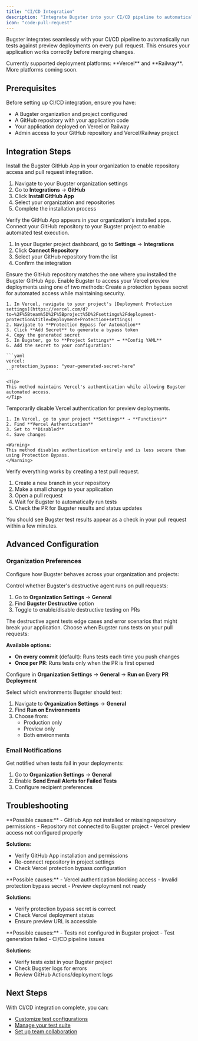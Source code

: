 ```yaml
---
title: "CI/CD Integration"
description: "Integrate Bugster into your CI/CD pipeline to automatically run tests on pull requests"
icon: "code-pull-request"
---
```


Bugster integrates seamlessly with your CI/CD pipeline to automatically run tests against preview deployments on every pull request. This ensures your application works correctly before merging changes.

<Info>
Currently supported deployment platforms: **Vercel** and **Railway**. More platforms coming soon.
</Info>

## Prerequisites

Before setting up CI/CD integration, ensure you have:
- A Bugster organization and project configured
- A GitHub repository with your application code
- Your application deployed on Vercel or Railway
- Admin access to your GitHub repository and Vercel/Railway project

## Integration Steps

<Steps>
<Step title="Install GitHub App">
  Install the Bugster GitHub App in your organization to enable repository access and pull request integration.
  
  1. Navigate to your Bugster organization settings
  2. Go to **Integrations** → **GitHub**
  3. Click **Install GitHub App**
  4. Select your organization and repositories
  5. Complete the installation process
  
  <Check>
  Verify the GitHub App appears in your organization's installed apps.
  </Check>
</Step>

<Step title="Integrate GitHub Repository">
  Connect your GitHub repository to your Bugster project to enable automated test execution.
  
  1. In your Bugster project dashboard, go to **Settings** → **Integrations**
  2. Click **Connect Repository**
  3. Select your GitHub repository from the list
  4. Confirm the integration
  
  <Warning>
  Ensure the GitHub repository matches the one where you installed the Bugster GitHub App.
  </Warning>
</Step>

<Step title="Configure Vercel Preview Access">
  Enable Bugster to access your Vercel preview deployments using one of two methods:
  
  <Tabs>
  <Tab title="Protection Bypass (Recommended)">
    Create a protection bypass secret for automated access while maintaining security.
    
    1. In Vercel, navigate to your project's [Deployment Protection settings](https://vercel.com/d?to=%2F%5Bteam%5D%2F%5Bproject%5D%2Fsettings%2Fdeployment-protection&title=Deployment+Protection+settings)
    2. Navigate to **Protection Bypass for Automation**
    3. Click **Add Secret** to generate a bypass token
    4. Copy the generated secret
    5. In Bugster, go to **Project Settings** → **Config YAML**
    6. Add the secret to your configuration:
    
    ```yaml
    vercel:
      protection_bypass: "your-generated-secret-here"
    ```
    
    <Tip>
    This method maintains Vercel's authentication while allowing Bugster automated access.
    </Tip>
  </Tab>
  
  <Tab title="Disable Vercel Auth">
    Temporarily disable Vercel authentication for preview deployments.
    
    1. In Vercel, go to your project **Settings** → **Functions**
    2. Find **Vercel Authentication** 
    3. Set to **Disabled**
    4. Save changes
    
    <Warning>
    This method disables authentication entirely and is less secure than using Protection Bypass.
    </Warning>
  </Tab>
  </Tabs>
</Step>

<Step title="Test the Integration">
  Verify everything works by creating a test pull request.
  
  1. Create a new branch in your repository
  2. Make a small change to your application
  3. Open a pull request
  4. Wait for Bugster to automatically run tests
  5. Check the PR for Bugster results and status updates
  
  <Check>
  You should see Bugster test results appear as a check in your pull request within a few minutes.
  </Check>
</Step>
</Steps>

## Advanced Configuration

### Organization Preferences

Configure how Bugster behaves across your organization and projects:

<AccordionGroup>
<Accordion title="Destructive Agent Settings">
  Control whether Bugster's destructive agent runs on pull requests:
  
  1. Go to **Organization Settings** → **General**
  2. Find **Bugster Destructive** option
  3. Toggle to enable/disable destructive testing on PRs
  
  <Info>
  The destructive agent tests edge cases and error scenarios that might break your application.
  </Info>
</Accordion>

<Accordion title="Test Execution Frequency">
  Choose when Bugster runs tests on your pull requests:
  
  **Available options:**
  - **On every commit** (default): Runs tests each time you push changes
  - **Once per PR**: Runs tests only when the PR is first opened
  
  Configure in **Organization Settings** → **General** → **Run on Every PR Deployment**
</Accordion>

<Accordion title="Environment Selection">
  Select which environments Bugster should test:
  
  1. Navigate to **Organization Settings** → **General**
  2. Find **Run on Environments**
  3. Choose from:
     - Production only
     - Preview only  
     - Both environments
</Accordion>
</AccordionGroup>

### Email Notifications

Get notified when tests fail in your deployments:

1. Go to **Organization Settings** → **General**
2. Enable **Send Email Alerts for Failed Tests**
3. Configure recipient preferences

## Troubleshooting

<AccordionGroup>
<Accordion title="Bugster not running on PRs">
  **Possible causes:**
  - GitHub App not installed or missing repository permissions
  - Repository not connected to Bugster project
  - Vercel preview access not configured properly
  
  **Solutions:**
  - Verify GitHub App installation and permissions
  - Re-connect repository in project settings
  - Check Vercel protection bypass configuration
</Accordion>

<Accordion title="Tests failing to access preview URL">
  **Possible causes:**
  - Vercel authentication blocking access
  - Invalid protection bypass secret
  - Preview deployment not ready
  
  **Solutions:**
  - Verify protection bypass secret is correct
  - Check Vercel deployment status
  - Ensure preview URL is accessible
</Accordion>

<Accordion title="No test results in PR">
  **Possible causes:**
  - Tests not configured in Bugster project
  - Test generation failed
  - CI/CD pipeline issues
  
  **Solutions:**
  - Verify tests exist in your Bugster project
  - Check Bugster logs for errors
  - Review GitHub Actions/deployment logs
</Accordion>
</AccordionGroup>

## Next Steps

With CI/CD integration complete, you can:
- [Customize test configurations](/guides/configuration/customize-config-yaml)
- [Manage your test suite](/guides/test-management/manage-tests)
- [Set up team collaboration](/commands/team-collaboration)
